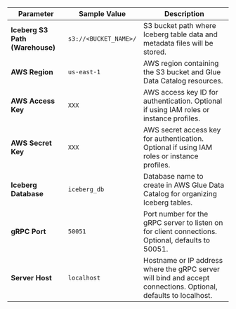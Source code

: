 
| Parameter         | Sample Value                                   | Description                                                                                             |
|-------------------|------------------------------------------------|---------------------------------------------------------------------------------------------------------|
| **Iceberg S3 Path (Warehouse)**       | `s3://<BUCKET_NAME>/`      | S3 bucket path where Iceberg table data and metadata files will be stored.                            |
| **AWS Region**    | `us-east-1`                                   | AWS region containing the S3 bucket and Glue Data Catalog resources.                                  |
| **AWS Access Key**| `XXX`                                          | AWS access key ID for authentication. Optional if using IAM roles or instance profiles.              |
| **AWS Secret Key**| `XXX`                                          | AWS secret access key for authentication. Optional if using IAM roles or instance profiles.          |
| **Iceberg Database**      | `iceberg_db`                                | Database name to create in AWS Glue Data Catalog for organizing Iceberg tables.                      |
| **gRPC Port**     | `50051`                                        | Port number for the gRPC server to listen on for client connections. Optional, defaults to 50051.    |
| **Server Host**   | `localhost`                                    | Hostname or IP address where the gRPC server will bind and accept connections. Optional, defaults to localhost. |
